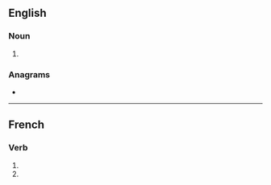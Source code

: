 ==English==

===Noun===
{{head|en|noun plural form}}

# {{plural of|capon|lang=en}}

===Anagrams===
* {{anagrams|en|Poncas|cospan}}

----

==French==

===Verb===
{{head|fr|verb form}}

# {{inflection of|caper||1|p|pres|indc|lang=fr}}
# {{inflection of|caper||1|p|impr|lang=fr}}